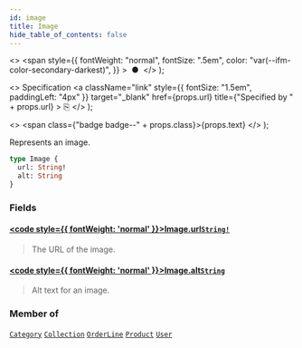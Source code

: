 ```yaml
---
id: image
title: Image
hide_table_of_contents: false
---
```


  <>
    <span
      style={{
        fontWeight: "normal",
        fontSize: ".5em",
        color: "var(--ifm-color-secondary-darkest)",
      }}
    >
      &nbsp;●&nbsp;
    </span>
  </>
);

  <>
    Specification
    <a
      className="link"
      style={{ fontSize: "1.5em", paddingLeft: "4px" }}
      target="\_blank"
      href={props.url}
      title={"Specified by " + props.url}
    >
      ⎘
    </a>
  </>
);

  <>
    <span class={"badge badge--" + props.class}>{props.text}</span>
  </>
);

Represents an image.

```graphql
type Image {
  url: String!
  alt: String
}
```

### Fields

#### [<code style={{ fontWeight: 'normal' }}>Image.<b>url</b></code>](#)<Bullet />[`String!`](../../../developer/api-reference/scalars/string) <Badge class="secondary" text="non-null"/> <Badge class="secondary" text="scalar"/>

> The URL of the image.

#### [<code style={{ fontWeight: 'normal' }}>Image.<b>alt</b></code>](#)<Bullet />[`String`](../../../developer/api-reference/scalars/string) <Badge class="secondary" text="scalar"/>

> Alt text for an image.

### Member of

[`Category`](../../../developer/api-reference/objects/category) <Badge class="secondary" text="object"/><Bullet />[`Collection`](../../../developer/api-reference/objects/collection) <Badge class="secondary" text="object"/><Bullet />[`OrderLine`](../../../developer/api-reference/objects/order-line) <Badge class="secondary" text="object"/><Bullet />[`Product`](../../../developer/api-reference/objects/product) <Badge class="secondary" text="object"/><Bullet />[`User`](../../../developer/api-reference/objects/user) <Badge class="secondary" text="object"/>
